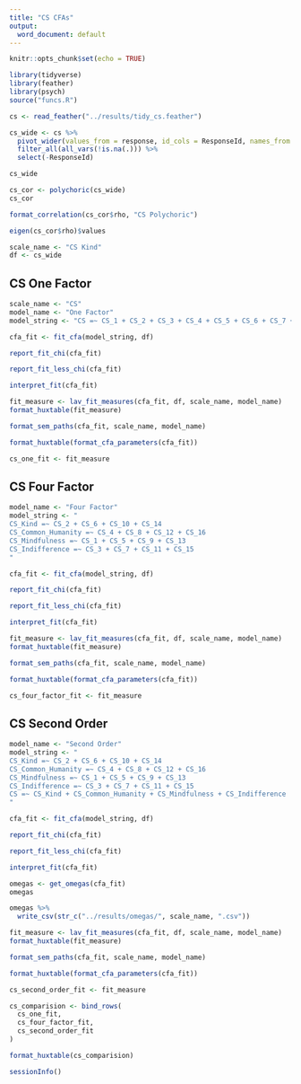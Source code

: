 ```yaml
---
title: "CS CFAs"
output:
  word_document: default
---
```


```r
knitr::opts_chunk$set(echo = TRUE)
```

```r
library(tidyverse)
library(feather)
library(psych)
source("funcs.R")
```

```r
cs <- read_feather("../results/tidy_cs.feather")
```

```r
cs_wide <- cs %>% 
  pivot_wider(values_from = response, id_cols = ResponseId, names_from = item) %>% 
  filter_all(all_vars(!is.na(.))) %>% 
  select(-ResponseId)

cs_wide
```

```r
cs_cor <- polychoric(cs_wide)
cs_cor
```

```r
format_correlation(cs_cor$rho, "CS Polychoric")
```

```r
eigen(cs_cor$rho)$values
```

```r
scale_name <- "CS Kind"
df <- cs_wide
```

## CS One Factor

```r
scale_name <- "CS"
model_name <- "One Factor"
model_string <- "CS =~ CS_1 + CS_2 + CS_3 + CS_4 + CS_5 + CS_6 + CS_7 + CS_8 + CS_9 + CS_10 + CS_11 + CS_12 + CS_13 + CS_14 + CS_15 + CS_16"
```

```r
cfa_fit <- fit_cfa(model_string, df)
```

```r
report_fit_chi(cfa_fit)
```

```r
report_fit_less_chi(cfa_fit)
```

```r
interpret_fit(cfa_fit)
```

```r
fit_measure <- lav_fit_measures(cfa_fit, df, scale_name, model_name)
format_huxtable(fit_measure)
```

```r
format_sem_paths(cfa_fit, scale_name, model_name)
```

```r
format_huxtable(format_cfa_parameters(cfa_fit))
```

```r
cs_one_fit <- fit_measure
```

## CS Four Factor

```r
model_name <- "Four Factor"
model_string <- "
CS_Kind =~ CS_2 + CS_6 + CS_10 + CS_14
CS_Common_Humanity =~ CS_4 + CS_8 + CS_12 + CS_16
CS_Mindfulness =~ CS_1 + CS_5 + CS_9 + CS_13
CS_Indifference =~ CS_3 + CS_7 + CS_11 + CS_15
"
```

```r
cfa_fit <- fit_cfa(model_string, df)
```

```r
report_fit_chi(cfa_fit)
```

```r
report_fit_less_chi(cfa_fit)
```

```r
interpret_fit(cfa_fit)
```

```r
fit_measure <- lav_fit_measures(cfa_fit, df, scale_name, model_name)
format_huxtable(fit_measure)
```

```r
format_sem_paths(cfa_fit, scale_name, model_name)
```

```r
format_huxtable(format_cfa_parameters(cfa_fit))
```

```r
cs_four_factor_fit <- fit_measure
```

## CS Second Order

```r
model_name <- "Second Order"
model_string <- "
CS_Kind =~ CS_2 + CS_6 + CS_10 + CS_14
CS_Common_Humanity =~ CS_4 + CS_8 + CS_12 + CS_16
CS_Mindfulness =~ CS_1 + CS_5 + CS_9 + CS_13
CS_Indifference =~ CS_3 + CS_7 + CS_11 + CS_15
CS =~ CS_Kind + CS_Common_Humanity + CS_Mindfulness + CS_Indifference
"
```

```r
cfa_fit <- fit_cfa(model_string, df)
```

```r
report_fit_chi(cfa_fit)
```

```r
report_fit_less_chi(cfa_fit)
```

```r
interpret_fit(cfa_fit)
```

```r
omegas <- get_omegas(cfa_fit)
omegas
```

```r
omegas %>% 
  write_csv(str_c("../results/omegas/", scale_name, ".csv"))
```

```r
fit_measure <- lav_fit_measures(cfa_fit, df, scale_name, model_name)
format_huxtable(fit_measure)
```

```r
format_sem_paths(cfa_fit, scale_name, model_name)
```

```r
format_huxtable(format_cfa_parameters(cfa_fit))
```

```r
cs_second_order_fit <- fit_measure
```

```r
cs_comparision <- bind_rows(
  cs_one_fit,
  cs_four_factor_fit,
  cs_second_order_fit
)

format_huxtable(cs_comparision)
```

```r
sessionInfo()
```
